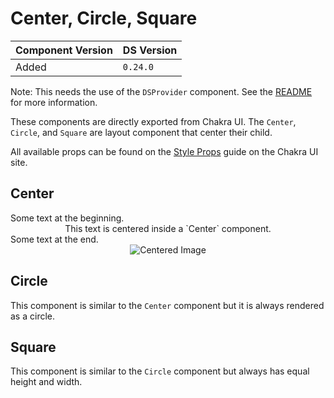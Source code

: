 

<Meta title="Components/Chakra Exports/Layout/Center, Circle, Square" />

# Center, Circle, Square

| Component Version | DS Version |
| ----------------- | ---------- |
| Added             | `0.24.0`   |

Note: This needs the use of the `DSProvider` component. See the
[README](https://nypl.github.io/nypl-design-system/reservoir/v1/?path=/story/chakra-ui--page#dsprovider)
for more information.

These components are directly exported from Chakra UI. The `Center`, `Circle`,
and `Square` are layout component that center their child.

All available props can be found on the [Style Props](https://chakra-ui.com/docs/features/style-props)
guide on the Chakra UI site.

## Center

<Canvas>
  <Box>
    Some text at the beginning.
    <Center p="s" bg="brand.primary" color="ui.white">
      This text is centered inside a `Center` component.
    </Center>
    Some text at the end.
  </Box>
</Canvas>

<Canvas>
  <Center border="1px solid" borderColor="ui.gray.medium">
    <Image
      alt="Centered Image"
      size="medium"
      src="https://placeimg.com/300/400/arch"
    />
  </Center>
</Canvas>

## Circle

This component is similar to the `Center` component but it is always rendered as
a circle.

<Canvas>
  <HStack spacing="s">
    <Circle size="50px" bg="brand.secondary">
      <Icon name="download" color="ui.white" size="large" />
    </Circle>
    <Circle size="50px" bg="ui.link.primary">
      <Icon name="check" color="ui.white" size="large" />
    </Circle>
  </HStack>
</Canvas>

## Square

This component is similar to the `Circle` component but always has equal height
and width.

<Canvas>
  <HStack spacing="s">
    <Square size="50px" bg="brand.secondary">
      <Icon name="download" color="ui.white" size="large" />
    </Square>
    <Square size="50px" bg="ui.link.primary">
      <Icon name="check" color="ui.white" size="large" />
    </Square>
  </HStack>
</Canvas>
